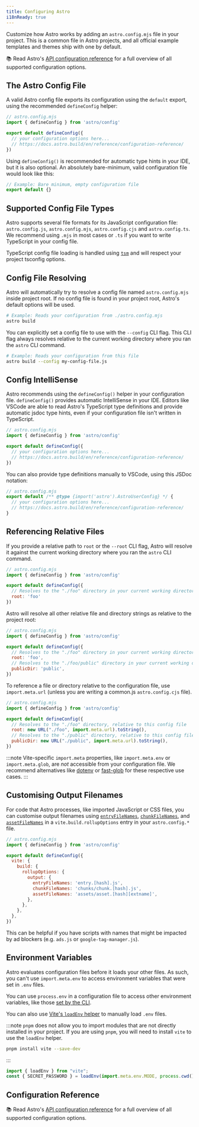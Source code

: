 ```yaml
---
title: Configuring Astro
i18nReady: true
---
```


Customize how Astro works by adding an `astro.config.mjs` file in your project. This is a common file in Astro projects, and all official example templates and themes ship with one by default.

📚 Read Astro's [API configuration reference](/en/reference/configuration-reference/) for a full overview of all supported configuration options.
## The Astro Config File

A valid Astro config file exports its configuration using the `default` export, using the recommended `defineConfig` helper:

```js
// astro.config.mjs
import { defineConfig } from 'astro/config'

export default defineConfig({
  // your configuration options here...
  // https://docs.astro.build/en/reference/configuration-reference/
})
```

Using `defineConfig()` is recommended for automatic type hints in your IDE, but it is also optional. An absolutely bare-minimum, valid configuration file would look like this:

```js title="astro.config.mjs"
// Example: Bare minimum, empty configuration file
export default {}
```

## Supported Config File Types

Astro supports several file formats for its JavaScript configuration file: `astro.config.js`, `astro.config.mjs`, `astro.config.cjs` and `astro.config.ts`. We recommend using `.mjs` in most cases or `.ts` if you want to write TypeScript in your config file.

TypeScript config file loading is handled using [`tsm`](https://github.com/lukeed/tsm) and will respect your project tsconfig options.
## Config File Resolving

Astro will automatically try to resolve a config file named `astro.config.mjs` inside project root. If no config file is found in your project root, Astro's default options will be used.

```bash
# Example: Reads your configuration from ./astro.config.mjs
astro build
```

You can explicitly set a config file to use with the `--config` CLI flag. This CLI flag always resolves relative to the current working directory where you ran the `astro` CLI command.

```bash
# Example: Reads your configuration from this file
astro build --config my-config-file.js
```

## Config IntelliSense

Astro recommends using the `defineConfig()` helper in your configuration file. `defineConfig()` provides automatic IntelliSense in your IDE. Editors like VSCode are able to read Astro's TypeScript type definitions and provide automatic jsdoc type hints, even if your configuration file isn't written in TypeScript.

```js
// astro.config.mjs
import { defineConfig } from 'astro/config'

export default defineConfig({
  // your configuration options here...
  // https://docs.astro.build/en/reference/configuration-reference/
})
```

You can also provide type definitions manually to VSCode, using this JSDoc notation:

```js
// astro.config.mjs
export default /** @type {import('astro').AstroUserConfig} */ {
  // your configuration options here...
  // https://docs.astro.build/en/reference/configuration-reference/
}
```

## Referencing Relative Files

If you provide a relative path to `root` or the `--root` CLI flag, Astro will resolve it against the current working directory where you ran the `astro` CLI command.

```js
// astro.config.mjs
import { defineConfig } from 'astro/config'

export default defineConfig({
  // Resolves to the "./foo" directory in your current working directory
  root: 'foo'
})
```

Astro will resolve all other relative file and directory strings as relative to the project root:

```js
// astro.config.mjs
import { defineConfig } from 'astro/config'

export default defineConfig({
  // Resolves to the "./foo" directory in your current working directory
  root: 'foo',
  // Resolves to the "./foo/public" directory in your current working directory
  publicDir: 'public',
})
```

To reference a file or directory relative to the configuration file, use `import.meta.url` (unless you are writing a common.js `astro.config.cjs` file).

```js "import.meta.url"
// astro.config.mjs
import { defineConfig } from 'astro/config'

export default defineConfig({
  // Resolves to the "./foo" directory, relative to this config file
  root: new URL("./foo", import.meta.url).toString(),
  // Resolves to the "./public" directory, relative to this config file
  publicDir: new URL("./public", import.meta.url).toString(),
})
```

:::note
Vite-specific `import.meta` properties, like `import.meta.env` or `import.meta.glob`, are _not_ accessible from your configuration file. We recommend alternatives like [dotenv](https://github.com/motdotla/dotenv) or [fast-glob](https://github.com/mrmlnc/fast-glob) for these respective use cases.
:::

## Customising Output Filenames

For code that Astro processes, like imported JavaScript or CSS files, you can customise output filenames using [`entryFileNames`](https://rollupjs.org/guide/en/#outputentryfilenames), [`chunkFileNames`](https://rollupjs.org/guide/en/#outputchunkfilenames), and [`assetFileNames`](https://rollupjs.org/guide/en/#outputassetfilenames) in a `vite.build.rollupOptions` entry in your `astro.config.*` file.

```js ins={9-11}
// astro.config.mjs
import { defineConfig } from 'astro/config'

export default defineConfig({
  vite: {
    build: {
      rollupOptions: {
        output: {
          entryFileNames: 'entry.[hash].js',
          chunkFileNames: 'chunks/chunk.[hash].js',
          assetFileNames: 'assets/asset.[hash][extname]',
        },
      },
    },
  },
})
```

This can be helpful if you have scripts with names that might be impacted by ad blockers (e.g. `ads.js` or `google-tag-manager.js`).

## Environment Variables
Astro evaluates configuration files before it loads your other files. As such, you can't use `import.meta.env` to access environment variables that were set in `.env` files. 

You can use `process.env` in a configuration file to access other environment variables, like those [set by the CLI](/en/guides/environment-variables/#using-the-cli).

You can also use [Vite's `loadEnv` helper](https://main.vitejs.dev/config/#using-environment-variables-in-config) to manually load `.env` files.

:::note
`pnpm` does not allow you to import modules that are not directly installed in your project. If you are using `pnpm`, you will need to install `vite` to use the `loadEnv` helper.
```sh
pnpm install vite --save-dev
```
:::

```js title="astro.config.mjs"
import { loadEnv } from "vite";
const { SECRET_PASSWORD } = loadEnv(import.meta.env.MODE, process.cwd(), "");
```

## Configuration Reference

📚 Read Astro's [API configuration reference](/en/reference/configuration-reference/) for a full overview of all supported configuration options.


